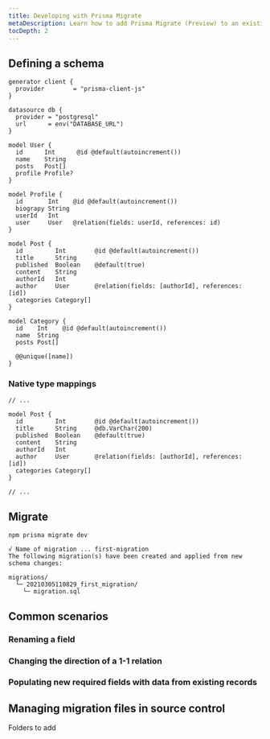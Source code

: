 ```yaml
---
title: Developing with Prisma Migrate
metaDescription: Learn how to add Prisma Migrate (Preview) to an existing project.
tocDepth: 2
---
```


<TopBlock>

</TopBlock>

## Defining a schema

```prisma
generator client {
  provider        = "prisma-client-js"
}

datasource db {
  provider = "postgresql"
  url      = env("DATABASE_URL")
}

model User {
  id      Int      @id @default(autoincrement())
  name    String
  posts   Post[]
  profile Profile?
}

model Profile {
  id       Int    @id @default(autoincrement())
  biograpy String
  userId   Int
  user     User   @relation(fields: userId, references: id)
}

model Post {
  id         Int        @id @default(autoincrement())
  title      String
  published  Boolean    @default(true)
  content    String
  authorId   Int
  author     User       @relation(fields: [authorId], references: [id])
  categories Category[]
}

model Category {
  id    Int    @id @default(autoincrement())
  name  String
  posts Post[]

  @@unique([name])
}
```

### Native type mappings

```prisma highlight=5;normal;
// ... 

model Post {
  id         Int        @id @default(autoincrement())
  title      String     @db.VarChar(200)
  published  Boolean    @default(true)
  content    String
  authorId   Int
  author     User       @relation(fields: [authorId], references: [id])
  categories Category[]
}

// ... 
```

## Migrate

```terminal
npm prisma migrate dev
```

<CodeWithResult>
<Cmd>
</Cmd>
<CmdResult>

```
√ Name of migration ... first-migration
The following migration(s) have been created and applied from new schema changes:

migrations/
  └─ 20210305110829_first_migration/
    └─ migration.sql
```

</CmdResult>
</CodeWithResult>


## Common scenarios

### Renaming a field

### Changing the direction of a 1-1 relation

### Populating new required fields with data from existing records

## Managing migration files in source control

Folders to add
